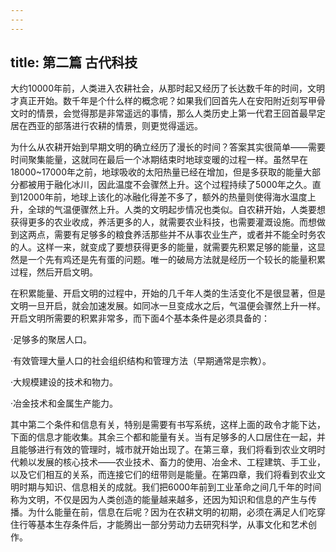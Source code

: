```yaml
---
---
---
```

title: 第二篇 古代科技
---







大约10000年前，人类进入农耕社会，从那时起又经历了长达数千年的时间，文明才真正开始。数千年是个什么样的概念呢？如果我们回首先人在安阳附近刻写甲骨文时的情景，会觉得那是非常遥远的事情，那么人类历史上第一代君王回首最早定居在西亚的部落进行农耕的情景，则更觉得遥远。

为什么从农耕开始到早期文明的确立经历了漫长的时间？答案其实很简单——需要时间聚集能量，这就同在最后一个冰期结束时地球变暖的过程一样。虽然早在18000~17000年之前，地球吸收的太阳热量已经在增加，但是多获取的能量大部分都被用于融化冰川，因此温度不会骤然上升。这个过程持续了5000年之久。直到12000年前，地球上该化的冰融化得差不多了，额外的热量则使得海水温度上升，全球的气温便骤然上升。人类的文明起步情况也类似。自农耕开始，人类要想获得更多的农业收成，养活更多的人，就需要农业科技，也需要灌溉设施。而想做到这两点，需要有足够多的粮食养活那些并不从事农业生产，或者并不能全时务农的人。这样一来，就变成了要想获得更多的能量，就需要先积累足够的能量，这显然是一个先有鸡还是先有蛋的问题。唯一的破局方法就是经历一个较长的能量积累过程，然后开启文明。

在积累能量、开启文明的过程中，开始的几千年人类的生活变化不是很显著，但是文明一旦开启，就会加速发展。如同冰一旦变成水之后，气温便会骤然上升一样。开启文明所需要的积累非常多，而下面4个基本条件是必须具备的：

·足够多的聚居人口。

·有效管理大量人口的社会组织结构和管理方法（早期通常是宗教）。

·大规模建设的技术和物力。

·冶金技术和金属生产能力。

其中第二个条件和信息有关，特别是需要有书写系统，这样上面的政令才能下达，下面的信息才能收集。其余三个都和能量有关。当有足够多的人口居住在一起，并且能够进行有效的管理时，城市就开始出现了。在第三章，我们将看到农业文明时代赖以发展的核心技术——农业技术、畜力的使用、冶金术、工程建筑、手工业，以及它们相互的关系，而连接它们的纽带则是能量。在第四章，我们将看到农业文明时期与知识、信息相关的成就。我们把6000年前到工业革命之间几千年的时间称为文明，不仅是因为人类创造的能量越来越多，还因为知识和信息的产生与传播。为什么能量在前，信息在后呢？因为在农耕文明的初期，必须在满足人们吃穿住行等基本生存条件后，才能腾出一部分劳动力去研究科学，从事文化和艺术创作。